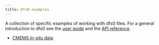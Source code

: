 ```yaml
---
title: Dfs0 examples
---
```


A collection of specific examples of working with dfs0 files. For a general introduction to dfs0 see the [user guide](../../user-guide/dfs0.qmd) and the [API reference](../../api/#dfs).

* [CMEMS *In-situ* data](cmems_insitu.qmd)
